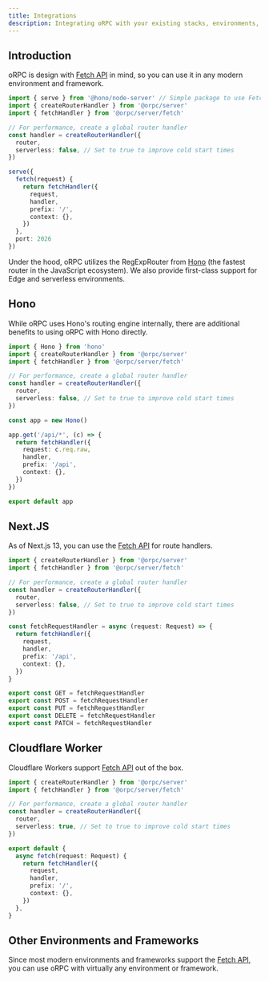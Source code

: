 ```yaml
---
title: Integrations
description: Integrating oRPC with your existing stacks, environments, and frameworks.
---
```


## Introduction

oRPC is design with [Fetch API](https://developer.mozilla.org/en-US/docs/Web/API/Fetch_API) in mind, 
so you can use it in any modern environment and framework.

```ts
import { serve } from '@hono/node-server' // Simple package to use Fetch API in Node
import { createRouterHandler } from '@orpc/server'
import { fetchHandler } from '@orpc/server/fetch'

// For performance, create a global router handler
const handler = createRouterHandler({
  router,
  serverless: false, // Set to true to improve cold start times
})

serve({
  fetch(request) {
    return fetchHandler({
      request,
      handler,
      prefix: '/',
      context: {},
    })
  },
  port: 2026
})
```

Under the hood, oRPC utilizes the RegExpRouter from [Hono](https://hono.dev/) (the fastest router in the JavaScript ecosystem).
We also provide first-class support for Edge and serverless environments.

## Hono

While oRPC uses Hono's routing engine internally, there are additional benefits to using oRPC with Hono directly.

```ts
import { Hono } from 'hono'
import { createRouterHandler } from '@orpc/server'
import { fetchHandler } from '@orpc/server/fetch'

// For performance, create a global router handler
const handler = createRouterHandler({
  router,
  serverless: false, // Set to true to improve cold start times
})

const app = new Hono()

app.get('/api/*', (c) => {
  return fetchHandler({
    request: c.req.raw,
    handler,
    prefix: '/api',
    context: {},
  }) 
})

export default app
```

## Next.JS

As of Next.js 13, you can use the [Fetch API](https://developer.mozilla.org/en-US/docs/Web/API/Fetch_API) for route handlers.

```ts title="app/api/[[...orpc]].ts"
import { createRouterHandler } from '@orpc/server'
import { fetchHandler } from '@orpc/server/fetch'

// For performance, create a global router handler
const handler = createRouterHandler({
  router,
  serverless: false, // Set to true to improve cold start times
})

const fetchRequestHandler = async (request: Request) => {
  return fetchHandler({
    request,
    handler,
    prefix: '/api',
    context: {},
  }) 
}

export const GET = fetchRequestHandler
export const POST = fetchRequestHandler
export const PUT = fetchRequestHandler
export const DELETE = fetchRequestHandler
export const PATCH = fetchRequestHandler
```

## Cloudflare Worker

Cloudflare Workers support [Fetch API](https://developer.mozilla.org/en-US/docs/Web/API/Fetch_API) out of the box.

```ts
import { createRouterHandler } from '@orpc/server'
import { fetchHandler } from '@orpc/server/fetch'

// For performance, create a global router handler
const handler = createRouterHandler({
  router,
  serverless: true, // Set to true to improve cold start times
})

export default {
  async fetch(request: Request) {
    return fetchHandler({
      request,
      handler,
      prefix: '/',
      context: {},
    })
  },
}
```

## Other Environments and Frameworks

Since most modern environments and frameworks support the [Fetch API](https://developer.mozilla.org/en-US/docs/Web/API/Fetch_API),
you can use oRPC with virtually any environment or framework.